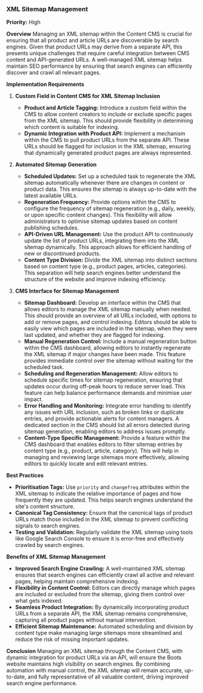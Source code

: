 
### XML Sitemap Management

**Priority:** High

**Overview**
Managing an XML sitemap within the Content CMS is crucial for ensuring that all product and article URLs are discoverable by search engines. Given that product URLs may derive from a separate API, this presents unique challenges that require careful integration between CMS content and API-generated URLs. A well-managed XML sitemap helps maintain SEO performance by ensuring that search engines can efficiently discover and crawl all relevant pages.

**Implementation Requirements**

1. **Custom Field in Content CMS for XML Sitemap Inclusion**
   - **Product and Article Tagging:** Introduce a custom field within the CMS to allow content creators to include or exclude specific pages from the XML sitemap. This should provide flexibility in determining which content is suitable for indexing.
   - **Dynamic Integration with Product API:** Implement a mechanism within the CMS to pull product URLs from the separate API. These URLs should be flagged for inclusion in the XML sitemap, ensuring that dynamically generated product pages are always represented.

2. **Automated Sitemap Generation**
   - **Scheduled Updates:** Set up a scheduled task to regenerate the XML sitemap automatically whenever there are changes in content or product data. This ensures the sitemap is always up-to-date with the latest available URLs.
   - **Regeneration Frequency:** Provide options within the CMS to configure the frequency of sitemap regeneration (e.g., daily, weekly, or upon specific content changes). This flexibility will allow administrators to optimise sitemap updates based on content publishing schedules.
   - **API-Driven URL Management:** Use the product API to continuously update the list of product URLs, integrating them into the XML sitemap dynamically. This approach allows for efficient handling of new or discontinued products.
   - **Content Type Division:** Divide the XML sitemap into distinct sections based on content type (e.g., product pages, articles, categories). This separation will help search engines better understand the structure of the website and improve indexing efficiency.

3. **CMS Interface for Sitemap Management**
   - **Sitemap Dashboard:** Develop an interface within the CMS that allows editors to manage the XML sitemap manually when needed. This should provide an overview of all URLs included, with options to add or remove pages, and control indexing. Editors should be able to easily view which pages are included in the sitemap, when they were last updated, and whether they are flagged for indexing.
   - **Manual Regeneration Control:** Include a manual regeneration button within the CMS dashboard, allowing editors to instantly regenerate the XML sitemap if major changes have been made. This feature provides immediate control over the sitemap without waiting for the scheduled task.
   - **Scheduling and Regeneration Management:** Allow editors to schedule specific times for sitemap regeneration, ensuring that updates occur during off-peak hours to reduce server load. This feature can help balance performance demands and minimise user impact.
   - **Error Handling and Monitoring:** Integrate error handling to identify any issues with URL inclusion, such as broken links or duplicate entries, and provide actionable alerts for content managers. A dedicated section in the CMS should list all errors detected during sitemap generation, enabling editors to address issues promptly.
   - **Content-Type Specific Management:** Provide a feature within the CMS dashboard that enables editors to filter sitemap entries by content type (e.g., product, article, category). This will help in managing and reviewing large sitemaps more effectively, allowing editors to quickly locate and edit relevant entries.

**Best Practices**

- **Prioritisation Tags:** Use `priority` and `changefreq` attributes within the XML sitemap to indicate the relative importance of pages and how frequently they are updated. This helps search engines understand the site's content structure.
- **Canonical Tag Consistency:** Ensure that the canonical tags of product URLs match those included in the XML sitemap to prevent conflicting signals to search engines.
- **Testing and Validation:** Regularly validate the XML sitemap using tools like Google Search Console to ensure it is error-free and effectively crawled by search engines.

**Benefits of XML Sitemap Management**

- **Improved Search Engine Crawling:** A well-maintained XML sitemap ensures that search engines can efficiently crawl all active and relevant pages, helping maintain comprehensive indexing.
- **Flexibility in Content Control:** Editors can directly manage which pages are included or excluded from the sitemap, giving them control over what gets indexed.
- **Seamless Product Integration:** By dynamically incorporating product URLs from a separate API, the XML sitemap remains comprehensive, capturing all product pages without manual intervention.
- **Efficient Sitemap Maintenance:** Automated scheduling and division by content type make managing large sitemaps more streamlined and reduce the risk of missing important updates.

**Conclusion**
Managing an XML sitemap through the Content CMS, with dynamic integration for product URLs via an API, will ensure the Boots website maintains high visibility on search engines. By combining automation with manual control, the XML sitemap will remain accurate, up-to-date, and fully representative of all valuable content, driving improved search engine performance.
